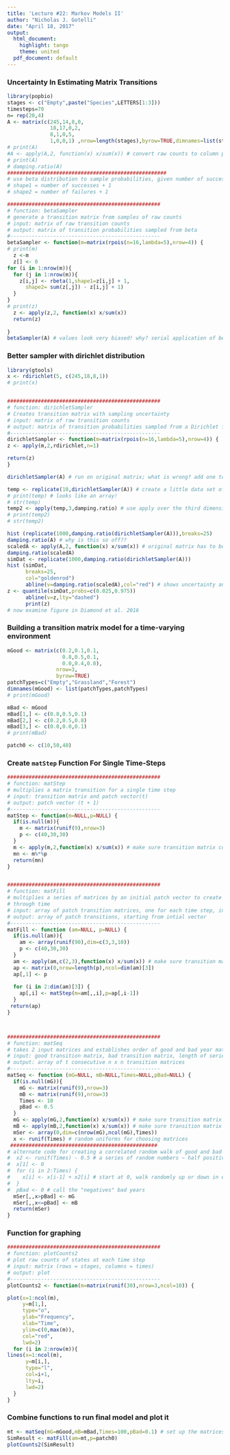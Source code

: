 ```yaml
---
title: 'Lecture #22: Markov Models II'
author: "Nicholas J. Gotelli"
date: "April 18, 2017"
output:
  html_document:
    highlight: tango
    theme: united
  pdf_document: default
---
```

### Uncertainty In Estimating Matrix Transitions

```r
library(popbio)
stages <- c("Empty",paste("Species",LETTERS[1:3]))
timesteps=70
n= rep(20,4)
A <- matrix(c(245,14,8,0,
              18,17,0,2,
              8,1,0,5,
              1,0,0,1) ,nrow=length(stages),byrow=TRUE,dimnames=list(stages,stages)) 
# print(A)
#A <- apply(A,2, function(x) x/sum(x)) # convert raw counts to column proportions
# print(A)
# damping.ratio(A)
####################################################
# use beta distribution to sample probabilities, given number of successes/failures
# shape1 = number of successes + 1
# shape2 = number of failures + 1

##################################################
# function: betaSampler
# generate a transition matrix from samples of raw counts
# input: matrix of raw transition counts
# output: matrix of transition probabilities sampled from beta
#------------------------------------------------- 
betaSampler <- function(m=matrix(rpois(n=16,lambda=5),nrow=4)) {
# print(m)
  z <-m
  z[] <- 0
for (i in 1:nrow(m)){
  for (j in 1:nrow(m)){
    z[i,j] <- rbeta(1,shape1=z[i,j] + 1,
      shape2= sum(z[,j]) - z[i,j] + 1)
  }
}
# print(z) 
  z <- apply(z,2, function(x) x/sum(x))
  return(z)
  
}
betaSampler(A) # values look very biased! why? serial application of beta!
```

### Better sampler with dirichlet distribution
```r
library(gtools)
x <- rdirichlet(5, c(245,18,8,1))
# print(x)


##################################################
# function: dirichletSampler
# Creates transition matrix with sampling uncertainty
# input: matrix of raw transition counts
# output: matrix of transition probabilities sampled from a Dirichlet for each column
#------------------------------------------------- 
dirichletSampler <- function(m=matrix(rpois(n=16,lambda=5),nrow=4)) {
z <- apply(m,2,rdirichlet,n=1)

return(z)
}

dirichletSampler(A) # run on original matrix; what is wrong? add one to all params!

temp <- replicate(10,dirichletSampler(A)) # create a little data set of 10
# print(temp) # looks like an array!
# str(temp)
temp2 <- apply(temp,3,damping.ratio) # use apply over the third dimension
# print(temp2)
# str(temp2)

hist (replicate(1000,damping.ratio(dirichletSampler(A))),breaks=25)
damping.ratio(A) # why is this so off??
scaledA <- apply(A,2, function(x) x/sum(x)) # original matrix has to be scaled!
damping.ratio(scaledA)
simDat <- replicate(1000,damping.ratio(dirichletSampler(A)))
hist (simDat,
      breaks=25,
      col="goldenrod")
      abline(v=damping.ratio(scaledA),col="red") # shows uncertainty and potential bias
z <- quantile(simDat,probs=c(0.025,0.975))
      abline(v=z,lty="dashed")
      print(z)
# now examine figure in Diamond et al. 2016 
```

### Building a transition matrix model for a time-varying environment

```r

mGood <- matrix(c(0.2,0.1,0.1,
                  0.8,0.5,0.1,
                  0.0,0.4,0.8),
                nrow=3,
                byrow=TRUE)
patchTypes=c("Empty","Grassland","Forest")
dimnames(mGood) <- list(patchTypes,patchTypes)
# print(mGood)

mBad <- mGood
mBad[1,] <- c(0.8,0.5,0.1)
mBad[2,] <- c(0.2,0.5,0.8)
mBad[3,] <- c(0.0,0.0,0.1)
# print(mBad)

patch0 <- c(10,50,40)
```
### Create `matStep` Function For Single Time-Steps
```r
##################################################
# function: matStep
# multiplies a matrix transition for a single time step
# input: transition matrix and patch vector(t)
# output: patch vector (t + 1)
#------------------------------------------------- 
matStep <- function(m=NULL,p=NULL) {
  if(is.null(m)){
    m <- matrix(runif(9),nrow=3)
    p <- c(40,30,30)
  }
  m <- apply(m,2,function(x) x/sum(x)) # make sure transition matrix columns are scaled
  mn <- m%*%p
  return(mn)
}


##################################################
# function: matFill
# multiplies a series of matrices by an initial patch vector to create a set of patches
# through time
# input: array of patch transition matrices, one for each time step, initial patch vector
# output: array of patch transitions, starting from intial vector
#------------------------------------------------- 
matFill <- function (am=NULL, p=NULL) {
  if(is.null(am)){
    am <- array(runif(90),dim=c(3,3,10))
    p <- c(40,30,30)
  }
  am <- apply(am,c(2,3),function(x) x/sum(x)) # make sure transition matrix columns are scaled
  ap <- matrix(0,nrow=length(p),ncol=dim(am)[3])
  ap[,1] <- p
  
  for (i in 2:dim(am)[3]) {
    ap[,i] <- matStep(m=am[,,i],p=ap[,i-1])
  }
 return(ap) 
}



##################################################
# function: matSeq
# takes 2 input matrices and establishes order of good and bad year matrices
# input: good transition matrix, bad transition matrix, length of series, p(bad year)
# output: array of t consecutive n x n transition matrices
#------------------------------------------------- 
matSeq <- function (mG=NULL, mB=NULL,Times=NULL,pBad=NULL) {
  if(is.null(mG)){
    mG <- matrix(runif(9),nrow=3)
    mB <- matrix(runif(9),nrow=3)
    Times <- 10
    pBad <- 0.5
  }
  mG <- apply(mG,2,function(x) x/sum(x)) # make sure transition matrix columns are scaled
  mB <- apply(mB,2,function(x) x/sum(x)) # make sure transition matrix columns are scaled
  mSer <- array(0,dim=c(nrow(mG),ncol(mG),Times))
  x <- runif(Times) # random uniforms for choosing matrices
 ################################################
# alternate code for creating a correlated random walk of good and bad years!  
#  x2 <- runif(Times) - 0.5 # a series of random numbers ~ half positive, half negative
#  x[1] <- 0
#  for (i in 2:Times) {
#    x[i] <- x[i-1] + x2[i] # start at 0, walk randomly up or down in each step
#  }
#  pBad <- 0 # call the "negatives" bad years
  mSer[,,x>pBad] <- mG
  mSer[,,x<=pBad] <- mB
  return(mSer)
}
```


### Function for graphing
```r
##################################################
# function: plotCounts2
# plot raw counts of states at each time step
# input: matrix (rows = stages, columns = times)
# output: plot
#------------------------------------------------- 
plotCounts2 <- function(m=matrix(runif(30),nrow=3,ncol=10)) {

plot(x=1:ncol(m),
     y=m[1,],
     type="o",
     ylab="Frequency",
     xlab="Time",
     ylim=c(0,max(m)),
     col="red",
     lwd=2)
  for (i in 2:nrow(m)){
lines(x=1:ncol(m),
      y=m[i,],
      type="l",
      col=i+1,
      lty=i,
      lwd=2)
  }
}
```
### Combine functions to run final model and plot it

```r
mt <- matSeq(mG=mGood,mB=mBad,Times=100,pBad=0.1) # set up the matrices in each time
SimResult <- matFill(am=mt,p=patch0)
plotCounts2(SimResult)
```

